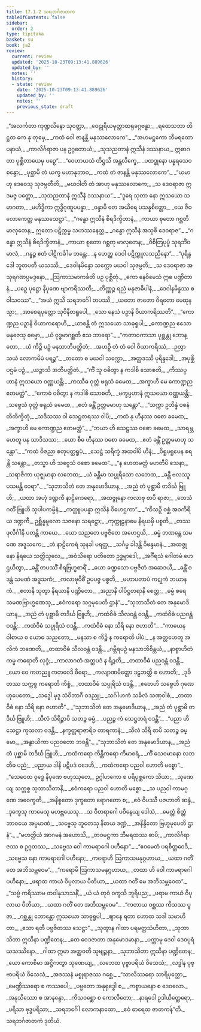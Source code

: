```yaml
---
title: 17.1.2 သရဘင်္ဂဇာတက
tableOfContents: false
sidebar:
  order: 2
type: tipitaka
basket: su
book: ja2
review:
  current: review
  updated: '2025-10-23T09:13:41.889626'
  updated_by: ''
  notes: ''
  history:
  - state: review
    date: '2025-10-23T09:13:41.889626'
    updated_by: ''
    notes: ''
    previous_state: draft
---
```



<ReviewStatus review={frontmatter.review} showDetails={true} />

<HypothesisAnnotation frontmatter={frontmatter} />

<DynamicBreadcrumb />

<Division number="50" book="ja2" e="ch" v="23" p="5">

<Paragraph number="52" type="verses" book="ja2">
_“အလင်္ကတာ ကုဏ္ဍလိနော သုဝတ္ထာ,_  
_ဝေဠုရိယမုတ္တာထရုခဂ္ဂဗန္ဓာ;_  
_ရထေသဘာ တိဋ္ဌထ ကေ နု တုမှေ,_  
_ကထံ ဝေါ ဇာနန္တိ မနုဿလောကေ”._  

</Paragraph>

</Division>
<Division number="51" book="ja2" e="ch" v="23" p="5">

<Paragraph number="53" type="verses" book="ja2">
_“အဟမဋ္ဌကော ဘီမရထော ပနာယံ,_  
_ကာလိင်္ဂရာဇာ ပန ဥဂ္ဂတောယံ;_  
_သုသညတာနံ ဣသီနံ ဒဿနာယ,_  
ဣဓာဂတာ ပုစ္ဆိတာယေမှ ပဉှေ”._  

</Paragraph>

</Division>
<Division number="52" book="ja2" e="ch" v="23" p="6">

<Paragraph number="54" type="verses" book="ja2">
_“ဝေဟာယသံ တိဋ္ဌသိ အန္တလိက္ခေ,_  
_ပထဒ္ဓုနော ပန္နရသေဝ စန္ဒော;_  
_ပုစ္ဆာမိ တံ ယက္ခ မဟာနုဘာဝ,_  
_ကထံ တံ ဇာနန္တိ မနုဿလောကေ”._  

</Paragraph>

</Division>
<Division number="53" book="ja2" e="ch" v="23" p="6">

<Paragraph number="55" type="verses" book="ja2">
_“ယမာဟု ဒေဝေသု သုဇမ္ပတီတိ,_  
_မဃဝါတိ တံ အာဟု မနုဿလောကေ;_  
_သ ဒေဝရာဇာ ဣဒမဇ္ဇ ပတ္တော,_  
_သုသညတာနံ ဣသီနံ ဒဿနာယ”._  

</Paragraph>

</Division>
<Division number="54" book="ja2" e="ch" v="23" p="6">

<Paragraph number="56" type="verses" book="ja2">
_“ဒူရေ သုတာ နော ဣသယော သမာဂတာ,_  
_မဟိဒ္ဓိကာ ဣဒ္ဓိဂုဏူပပန္နာ;_  
_ဝန္ဒာမိ တေ အယိရေ ပသန္နစိတ္တော,_  
_ယေ ဇီဝလောကေတ္ထ မနုဿသေဋ္ဌာ”._  

</Paragraph>

</Division>
<Division number="55" book="ja2" e="ch" v="23" p="6">

<Paragraph number="57" type="verses" book="ja2">
_“ဂန္ဓော ဣသီနံ စိရဒိက္ခိတာနံ,_  
_ကာယာ စုတော ဂစ္ဆတိ မာလုတေန;_  
ဣတော ပဋိက္ကမ္မ သဟဿနေတ္တ,_  
_ဂန္ဓော ဣသီနံ အသုစိ ဒေဝရာဇ”._  

</Paragraph>

</Division>
<Division number="56" book="ja2" e="ch" v="23" p="6">

<Paragraph number="58" type="verses" book="ja2">
_“ဂန္ဓော ဣသီနံ စိရဒိက္ခိတာနံ,_  
_ကာယာ စုတော ဂစ္ဆတု မာလုတေန;_  
_ဝိစိတြပုပ္ဖံ သုရဘိံဝ မာလံ,_  
_ဂန္ဓဉ္စ ဧတံ ပါဋိကင်္ခါမ ဘန္တေ;_  
_န ဟေတ္ထ ဒေဝါ ပဋိက္ကူလသညိနော”._  

</Paragraph>

</Division>
<Division number="57" book="ja2" e="ch" v="23" p="6">

<Paragraph number="59" type="verses" book="ja2">
_“ပုရိန္ဒဒေါ ဘူတပတီ ယသဿီ,_  
_ဒေဝါနမိန္ဒော သက္ကော မဃဝါ သုဇမ္ပတိ;_  
_သ ဒေဝရာဇာ အသုရဂဏပ္ပမဒ္ဒနော,_  
_ဩကာသမာကင်္ခတိ ပဉှ ပုစ္ဆိတုံ._  

</Paragraph>

</Division>
<Division number="58" book="ja2" e="ch" v="23" p="6">

<Paragraph number="60" type="verses" book="ja2">
_ကော နေဝိမေသံ ဣဓ ပဏ္ဍိတာနံ,_  
_ပဉှေ ပုဋ္ဌော နိပုဏေ ဗျာကရိဿတိ;_  
_တိဏ္ဏဉ္စ ရညံ မနုဇာဓိပါနံ,_  
_ဒေဝါနမိန္ဒဿ စ ဝါသဝဿ”._  

</Paragraph>

</Division>
<Division number="59" book="ja2" e="ch" v="23" p="7">

<Paragraph number="61" type="verses" book="ja2">
_“အယံ ဣသိ သရဘင်္ဂေါ တပဿီ,_  
_ယတော ဇာတော ဝိရတော မေထုနသ္မာ;_  
_အာစေရပုတ္တော သုဝိနီတရူပေါ,_  
_သော နေသံ ပဉှာနိ ဝိယာကရိဿတိ”._  

</Paragraph>

</Division>
<Division number="60" book="ja2" e="ch" v="23" p="7">

<Paragraph number="62" type="verses" book="ja2">
_“ကောဏ္ဍည ပဉှာနိ ဝိယာကရောဟိ,_  
_ယာစန္တိ တံ ဣသယော သာဓုရူပါ;_  
_ကောဏ္ဍည ဧသော မနုဇေသု ဓမ္မော,_  
_ယံ ဝုဒ္ဓမာဂစ္ဆတိ ဧသ ဘာရော”._  

</Paragraph>

</Division>
<Division number="61" book="ja2" e="ch" v="23" p="7">

<Paragraph number="63" type="verses" book="ja2">
_“ကတာဝကာသာ ပုစ္ဆန္တု ဘောန္တော,_  
_ယံ ကိဉ္စိ ပဉှံ မနသာဘိပတ္ထိတံ;_  
_အဟဉှိ တံ တံ ဝေါ ဝိယာကရိဿံ,_  
_ဉတွာ သယံ လောကမိမံ ပရဉ္စ”._  

</Paragraph>

</Division>
<Division number="62" book="ja2" e="ch" v="23" p="7">

<Paragraph number="64" type="verses" book="ja2">
_တတော စ မဃဝါ သက္ကော,_  
_အတ္ထဒဿီ ပုရိန္ဒဒေါ;_  
_အပုစ္ဆိ ပဌမံ ပဉှံ,_  
_ယဉ္စာသိ အဘိပတ္ထိတံ._  

</Paragraph>

</Division>
<Division number="63" book="ja2" e="ch" v="23" p="7">

<Paragraph number="65" type="verses" book="ja2">
_“ကိံ သူ ဝဓိတွာ န ကဒါစိ သောစတိ,_  
_ကိဿပ္ပဟာနံ ဣသယော ဝဏ္ဏယန္တိ;_  
_ကဿီဓ ဝုတ္တံ ဖရုသံ ခမေထ,_  
_အက္ခာဟိ မေ ကောဏ္ဍည ဧတမတ္ထံ”._  

</Paragraph>

</Division>
<Division number="64" book="ja2" e="ch" v="23" p="7">

<Paragraph number="66" type="verses" book="ja2">
_“ကောဓံ ဝဓိတွာ န ကဒါစိ သောစတိ,_  
_မက္ခပ္ပဟာနံ ဣသယော ဝဏ္ဏယန္တိ;_  
_သဗ္ဗေသံ ဝုတ္တံ ဖရုသံ ခမေထ,_  
_ဧတံ ခန္တိံ ဥတ္တမမာဟု သန္တော”._  

</Paragraph>

</Division>
<Division number="65" book="ja2" e="ch" v="23" p="7">

<Paragraph number="67" type="verses" book="ja2">
_“သက္ကာ ဥဘိန္နံ ဝစနံ တိတိက္ခိတုံ,_  
_သဒိသဿ ဝါ သေဋ္ဌတရဿ ဝါပိ;_  
_ကထံ နု ဟီနဿ ဝစော ခမေထ,_  
_အက္ခာဟိ မေ ကောဏ္ဍည ဧတမတ္ထံ”._  

</Paragraph>

</Division>
<Division number="66" book="ja2" e="ch" v="23" p="8">

<Paragraph number="68" type="verses" book="ja2">
_“ဘယာ ဟိ သေဋ္ဌဿ ဝစော ခမေထ,_  
_သာရမ္ဘဟေတူ ပန သာဒိသဿ;_  
_ယော စီဓ ဟီနဿ ဝစော ခမေထ,_  
_ဧတံ ခန္တိံ ဥတ္တမမာဟု သန္တော”._  

</Paragraph>

</Division>
<Division number="67" book="ja2" e="ch" v="23" p="8">

<Paragraph number="69" type="verses" book="ja2">
_“ကထံ ဝိဇညာ စတုပတ္ထရူပံ,_  
_သေဋ္ဌံ သရိက္ခံ အထဝါပိ ဟီနံ;_  
_ဝိရူပရူပေန စရန္တိ သန္တော,_  
_တသ္မာ ဟိ သဗ္ဗေသံ ဝစော ခမေထ”._  

</Paragraph>

</Division>
<Division number="68" book="ja2" e="ch" v="23" p="8">

<Paragraph number="70" type="verses" book="ja2">
_“န ဟေတမတ္ထံ မဟတီပိ သေနာ,_  
_သရာဇိကာ ယုဇ္ဈမာနာ လဘေထ;_  
_ယံ ခန္တိမာ သပ္ပုရိသော လဘေထ,_  
_ခန္တီ ဗလဿူပသမန္တိ ဝေရာ”._  

</Paragraph>

</Division>
<Division number="69" book="ja2" e="ch" v="23" p="8">

<Paragraph number="71" type="verses" book="ja2">
_“သုဘာသိတံ တေ အနုမောဒိယာန,_  
_အညံ တံ ပုစ္ဆာမိ တဒိင်္ဃ ဗြူဟိ;_  
_ယထာ အဟုံ ဒဏ္ဍကီ နာဠိကေရော,_  
_အထဇ္ဇုနော ကလာဗု စာပိ ရာဇာ;_  
_တေသံ ဂတိံ ဗြူဟိ သုပါပကမ္မိနံ,_  
_ကတ္ထူပပန္နာ ဣသိနံ ဝိဟေဌကာ”._  

</Paragraph>

</Division>
<Division number="70" book="ja2" e="ch" v="23" p="8">

<Paragraph number="72" type="verses" book="ja2">
_“ကိသဉှိ ဝစ္ဆံ အဝကိရိယ ဒဏ္ဍကီ,_  
ဥစ္ဆိန္နမူလော သဇနော သရဋ္ဌော;_  
_ကုက္ကုဠနာမေ နိရယမှိ ပစ္စတိ,_  
_တဿ ဖုလိင်္ဂါနိ ပတန္တိ ကာယေ._  

</Paragraph>

</Division>
<Division number="71" book="ja2" e="ch" v="23" p="8">

<Paragraph number="73" type="verses" book="ja2">
_ယော သညတေ ပဗ္ဗဇိတေ အဟေဌယိ,_  
_ဓမ္မံ ဘဏန္တေ သမဏေ အဒူသကေ;_  
_တံ နာဠိကေရံ သုနခါ ပရတ္ထ,_  
_သင်္ဂမ္မ ခါဒန္တိ ဝိဖန္ဒမာနံ._  

</Paragraph>

</Division>
<Division number="72" book="ja2" e="ch" v="23" p="9">

<Paragraph number="74" type="verses" book="ja2">
_အထဇ္ဇုနော နိရယေ သတ္တိသူလေ,_  
_အဝံသိရော ပတိတော ဥဒ္ဓမ္ပာဒေါ;_  
_အင်္ဂီရသံ ဂေါတမံ ဟေဌယိတွာ,_  
_ခန္တိံ တပဿိံ စိရဗြဟ္မစာရိံ._  

</Paragraph>

</Division>
<Division number="73" book="ja2" e="ch" v="23" p="9">

<Paragraph number="75" type="verses" book="ja2">
_ယော ခဏ္ဍသော ပဗ္ဗဇိတံ အဆေဒယိ,_  
_ခန္တိံ ဝဒန္တံ သမဏံ အဒူသကံ;_  
_ကလာဗုဝီစိံ ဥပပဇ္ဇ ပစ္စတိ,_  
_မဟာပတာပံ ကဋုကံ ဘယာနကံ._  

</Paragraph>

</Division>
<Division number="74" book="ja2" e="ch" v="23" p="9">

<Paragraph number="76" type="verses" book="ja2">
_ဧတာနိ သုတွာ နိရယာနိ ပဏ္ဍိတော,_  
_အညာနိ ပါပိဋ္ဌတရာနိ စေတ္ထ;_  
_ဓမ္မံ စရေ သမဏဗြာဟ္မဏေသု,_  
_ဧဝံကရော သဂ္ဂမုပေတိ ဌာနံ”._  

</Paragraph>

</Division>
<Division number="75" book="ja2" e="ch" v="23" p="9">

<Paragraph number="77" type="verses" book="ja2">
_“သုဘာသိတံ တေ အနုမောဒိယာန,_  
_အညံ တံ ပုစ္ဆာမိ တဒိင်္ဃ ဗြူဟိ;_  
_ကထံဝိဓံ သီလဝန္တံ ဝဒန္တိ,_  
_ကထံဝိဓံ ပညဝန္တံ ဝဒန္တိ;_  
_ကထံဝိဓံ သပ္ပုရိသံ ဝဒန္တိ,_  
_ကထံဝိဓံ နော သိရိ နော ဇဟာတိ”._  

</Paragraph>

</Division>
<Division number="76" book="ja2" e="ch" v="23" p="9">

<Paragraph number="78" type="verses" book="ja2">
_“ကာယေန ဝါစာယ စ ယောဓ သညတော,_  
_မနသာ စ ကိဉ္စိ န ကရောတိ ပါပံ;_  
_န အတ္တဟေတူ အလိကံ ဘဏေတိ,_  
_တထာဝိဓံ သီလဝန္တံ ဝဒန္တိ._  

</Paragraph>

</Division>
<Division number="77" book="ja2" e="ch" v="23" p="9">

<Paragraph number="79" type="verses" book="ja2">
_ဂမ္ဘီရပဉှံ မနသာဘိစိန္တယံ,_  
_နာစ္စာဟိတံ ကမ္မ ကရောတိ လုဒ္ဒံ;_  
_ကာလာဂတံ အတ္ထပဒံ န ရိဉ္စတိ,_  
_တထာဝိဓံ ပညဝန္တံ ဝဒန္တိ._  

</Paragraph>

</Division>
<Division number="78" book="ja2" e="ch" v="23" p="10">

<Paragraph number="80" type="verses" book="ja2">
_ယော ဝေ ကတညူ ကတဝေဒိ ဓီရော,_  
_ကလျာဏမိတ္တော ဒဠှဘတ္တိ စ ဟောတိ;_  
_ဒုခိတဿ သက္ကစ္စ ကရောတိ ကိစ္စံ,_  
_တထာဝိဓံ သပ္ပုရိသံ ဝဒန္တိ._  

</Paragraph>

</Division>
<Division number="79" book="ja2" e="ch" v="23" p="10">

<Paragraph number="81" type="verses" book="ja2">
_ဧတေဟိ သဗ္ဗေဟိ ဂုဏေဟုပေတော,_  
_သဒ္ဓေါ မုဒူ သံဝိဘာဂီ ဝဒညူ;_  
_သင်္ဂါဟကံ သခိလံ သဏှဝါစံ,_  
_တထာဝိဓံ နော သိရိ နော ဇဟာတိ”._  

</Paragraph>

</Division>
<Division number="80" book="ja2" e="ch" v="23" p="10">

<Paragraph number="82" type="verses" book="ja2">
_“သုဘာသိတံ တေ အနုမောဒိယာန,_  
_အညံ တံ ပုစ္ဆာမိ တဒိင်္ဃ ဗြူဟိ;_  
_သီလံ သိရိဉ္စာပိ သတဉ္စ ဓမ္မံ,_  
_ပညဉ္စ ကံ သေဋ္ဌတရံ ဝဒန္တိ”._  

</Paragraph>

</Division>
<Division number="81" book="ja2" e="ch" v="23" p="10">

<Paragraph number="83" type="verses" book="ja2">
_“ပညာ ဟိ သေဋ္ဌာ ကုသလာ ဝဒန္တိ,_  
_နက္ခတ္တရာဇာရိဝ တာရကာနံ;_  
_သီလံ သီရီ စာပိ သတဉ္စ ဓမ္မော,_  
_အနွာယိကာ ပညဝတော ဘဝန္တိ”._  

</Paragraph>

</Division>
<Division number="82" book="ja2" e="ch" v="23" p="10">

<Paragraph number="84" type="verses" book="ja2">
_“သုဘာသိတံ တေ အနုမောဒိယာန,_  
_အညံ တံ ပုစ္ဆာမိ တဒိင်္ဃ ဗြူဟိ;_  
_ကထံကရော ကိန္တိကရော ကိမာစရံ,_  
_ကိံ သေဝမာနော လဘတီဓ ပညံ;_  
_ပညာယ ဒါနိ ပဋိပဒံ ဝဒေဟိ,_  
_ကထံကရော ပညဝါ ဟောတိ မစ္စော”._  

</Paragraph>

</Division>
<Division number="83" book="ja2" e="ch" v="23" p="10">

<Paragraph number="85" type="verses" book="ja2">
_“သေဝေထ ဝုဒ္ဓေ နိပုဏေ ဗဟုဿုတေ,_  
ဥဂ္ဂါဟကော စ ပရိပုစ္ဆကော သိယာ;_  
_သုဏေယျ သက္ကစ္စ သုဘာသိတာနိ,_  
_ဧဝံကရော ပညဝါ ဟောတိ မစ္စော._  

</Paragraph>

</Division>
<Division number="84" book="ja2" e="ch" v="23" p="11">

<Paragraph number="86" type="verses" book="ja2">
_သ ပညဝါ ကာမဂုဏေ အဝေက္ခတိ,_  
_အနိစ္စတော ဒုက္ခတော ရောဂတော စ;_  
_ဧဝံ ဝိပဿီ ပဇဟာတိ ဆန္ဒံ,_  
_ဒုက္ခေသု ကာမေသု မဟဗ္ဘယေသု._  

</Paragraph>

</Division>
<Division number="85" book="ja2" e="ch" v="23" p="11">

<Paragraph number="87" type="verses" book="ja2">
_သ ဝီတရာဂေါ ပဝိနေယျ ဒေါသံ,_  
_မေတ္တံ စိတ္တံ ဘာဝယေ အပ္ပမာဏံ;_  
_သဗ္ဗေသု ဘူတေသု နိဓာယ ဒဏ္ဍံ,_  
_အနိန္ဒိတော ဗြဟ္မမုပေတိ ဌာနံ”._  

</Paragraph>

</Division>
<Division number="86" book="ja2" e="ch" v="23" p="11">

<Paragraph number="88" type="verses" book="ja2">
_“မဟတ္ထိယံ အာဂမနံ အဟောသိ,_  
_တဝမဋ္ဌကာ ဘီမရထဿ စာပိ;_  
_ကာလိင်္ဂရာဇဿ စ ဥဂ္ဂတဿ,_  
_သဗ္ဗေသ ဝေါ ကာမရာဂေါ ပဟီနော”._  

</Paragraph>

</Division>
<Division number="87" book="ja2" e="ch" v="23" p="11">

<Paragraph number="89" type="verses" book="ja2">
_“ဧဝမေတံ ပရစိတ္တဝေဒိ,_  
_သဗ္ဗေသ နော ကာမရာဂေါ ပဟီနော;_  
_ကရောဟိ ဩကာသမနုဂ္ဂဟာယ,_  
_ယထာ ဂတိံ တေ အဘိသမ္ဘဝေမ”._  

</Paragraph>

</Division>
<Division number="88" book="ja2" e="ch" v="23" p="11">

<Paragraph number="90" type="verses" book="ja2">
_“ကရောမိ ဩကာသမနုဂ္ဂဟာယ,_  
_တထာ ဟိ ဝေါ ကာမရာဂေါ ပဟီနော;_  
_ဖရာထ ကာယံ ဝိပုလာယ ပီတိယာ,_  
_ယထာ ဂတိံ မေ အဘိသမ္ဘဝေထ”._  

</Paragraph>

</Division>
<Division number="89" book="ja2" e="ch" v="23" p="11">

<Paragraph number="91" type="verses" book="ja2">
_“သဗ္ဗံ ကရိဿာမ တဝါနုသာသနိံ,_  
_ယံ ယံ တုဝံ ဝက္ခသိ ဘူရိပည;_  
_ဖရာမ ကာယံ ဝိပုလာယ ပီတိယာ,_  
_ယထာ ဂတိံ တေ အဘိသမ္ဘဝေမ”._  

</Paragraph>

</Division>
<Division number="90" book="ja2" e="ch" v="23" p="11">

<Paragraph number="92" type="verses" book="ja2">
_“ကတာယ ဝစ္ဆဿ ကိသဿ ပူဇာ,_  
_ဂစ္ဆန္တု ဘောန္တော ဣသယော သာဓုရူပါ;_  
_ဈာနေ ရတာ ဟောထ သဒါ သမာဟိတာ,_  
_ဧသာ ရတီ ပဗ္ဗဇိတဿ သေဋ္ဌာ”._  

</Paragraph>

</Division>
<Division number="91" book="ja2" e="ch" v="23" p="12">

<Paragraph number="93" type="verses" book="ja2">
_သုတွာန ဂါထာ ပရမတ္ထသံဟိတာ,_  
_သုဘာသိတာ ဣသိနာ ပဏ္ဍိတေန;_  
_တေ ဝေဒဇာတာ အနုမောဒမာနာ,_  
_ပက္ကာမု ဒေဝါ ဒေဝပုရံ ယသဿိနော._  

</Paragraph>

</Division>
<Division number="92" book="ja2" e="ch" v="23" p="12">

<Paragraph number="94" type="verses" book="ja2">
_ဂါထာ ဣမာ အတ္ထဝတီ သုဗျဉ္ဇနာ,_  
_သုဘာသိတာ ဣသိနာ ပဏ္ဍိတေန;_  
_ယော ကောစိမာ အဋ္ဌိကတွာ သုဏေယျ,_  
_လဘေထ ပုဗ္ဗာပရိယံ ဝိသေသံ;_  
_လဒ္ဓါန ပုဗ္ဗာပရိယံ ဝိသေသံ,_  
_အဒဿနံ မစ္စုရာဇဿ ဂစ္ဆေ._  

</Paragraph>

</Division>
<Division number="93" book="ja2" e="ch" v="23" p="12">

<Paragraph number="95" type="verses" book="ja2">
_“သာလိဿရော သာရိပုတ္တော,_  
_မေဏ္ဍိဿရော စ ကဿပေါ;_  
_ပဗ္ဗတော အနုရုဒ္ဓေါ စ,_  
_ကစ္စာယနော စ ဒေဝလော._  

</Paragraph>

</Division>
<Division number="94" book="ja2" e="ch" v="23" p="12">

<Paragraph number="96" type="verses" book="ja2">
_အနုသိဿော စ အာနန္ဒော,_  
_ကိသဝစ္ဆော စ ကောလိတော;_  
_နာရဒေါ ဥဒါယိတ္ထေရော,_  
_ပရိသာ ဗုဒ္ဓပရိသာ;_  
_သရဘင်္ဂေါ လောကနာထော,_  
_ဧဝံ ဓာရေထ ဇာတကန်”တိ._  


</Paragraph>
</Division>

<Paragraph number="97" type="center" book="ja2">
သရဘင်္ဂဇာတကံ ဒုတိယံ.
</Paragraph>